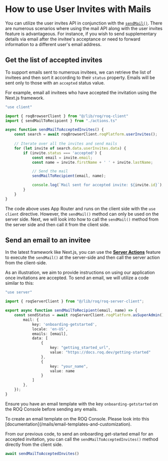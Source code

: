 
# How to use User Invites with Mails

You can utilize the user invites API in conjunction with the [`sendMail()`](/mails/api#sendmail). There are numerous scenarios where using the mail API along with the user invites feature is advantageous. For instance, if you wish to send supplementary details via email after the invitee's acceptance or need to forward information to a different user's email address.

## Get the list of accepted invites

To support emails sent to numerous invitees, we can retrieve the list of invitees and then sort it according to their `status` property. Emails will be sent only to those with an `accepted` status value.

For example, email all invitees who have accepted the invitation using the Next.js framework.

```js filename="pages.tsx"
"use client"

import { roqBrowserClient } from "@/lib/roq/roq-client"
import { sendMailToRecipient } from "./actions.ts"

async function sendMailToAcceptedInvites() {
    const search = await roqBrowserClient.roqPlatform.userInvites();
    
    // Iterate over all the invites and send mails
    for (let invite of search.data.userInvites.data) {
        if (invite.status === 'accepted') {
            const email = invite.email;
            const name = invite.firstName + ' ' + invite.lastName;

            // Send the mail
            sendMailToRecipient(email, name);

            console.log(`Mail sent for accepted invite: ${invite.id}`);
        }
    }
}
```

The code above uses App Router and runs on the client side with the `use client` directive. However, the `sendMail()` method can only be used on the server side. Next, we will look into how to call the `sendMail()` method from the server side and then call it from the client side.

## Send an email to an invitee

In the latest framework like Next.js, you can use the [**Server Actions**](https://nextjs.org/docs/app/api-reference/functions/server-actions) feature to execute the `sendMail()` at the server-side and then call the server action from the client-side. 

As an illustration, we aim to provide instructions on using our application once invitations are accepted. To send an email, we will utilize a code similar to this:

```ts filename="actions.ts"
"use server"

import { roqServerClient } from "@/lib/roq/roq-server-client";

export async function sendMailToRecipient(email, name) => {
    const sendStatus = await roqServerClient.roqPlatform.asSuperAdmin().sendMail({
        mail: {
            key: 'onboarding-getstarted',
            locale: 'en-US',
            emails: [email],
            data: [
                { 
                    key: "getting_started_url",
                    value: "https://docs.roq.dev/getting-started"
                },
                {   
                    key: "your_name", 
                    value: name 
                }
            ]
        },
    });
}
```

Ensure you have an email template with the key `onboarding-getstarted` on the ROQ Console before sending any emails.

<Callout type="info">
To create an email template on the ROQ Console. Please look into this [documentation](/mails/email-templates-and-customization).
</Callout>

From our previous code, to send an onboarding get-started email for an accepted invitation, you can call the `sendMailToAcceptedInvites()` method directly from the client side.

```js
await sendMailToAcceptedInvites()
```

